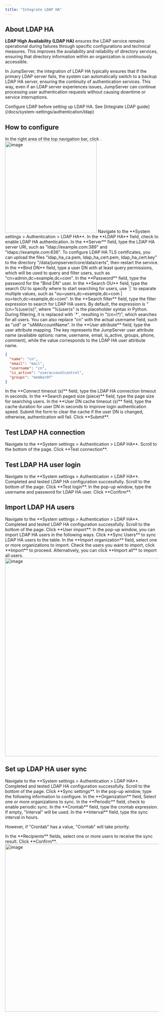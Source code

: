 ```yaml
---
title: "Integrate LDAP HA"
---
```


## About LDAP HA
**LDAP High Availability (LDAP HA)** ensures the LDAP service remains operational during failures through specific configurations and technical measures. This improves the availability and reliability of directory services, ensuring that directory information within an organization is continuously accessible.

In JumpServer, the integration of LDAP HA typically ensures that if the primary LDAP server fails, the system can automatically switch to a backup LDAP HA server, ensuring the continuity of authentication services. This way, even if an LDAP server experiences issues, JumpServer can continue processing user authentication requests without causing downtime or service interruptions.

<Note>
Configure LDAP before setting up LDAP HA. See [Integrate LDAP guide](/docs/system-settings/authentication/ldap)
</Note>

## How to configure

<Steps>

<Step>
In the right area of the top navigation bar, click <Icon icon="settings" />.

<Frame>
<img src="/images/docs/navs/nav-settings.png" alt="image" width="300"/>
</Frame>
</Step>

<Step>
Navigate to the **System settings > Authentication > LDAP HA**.
</Step>

<Step>
In the **LDAP HA** field, check to enable LDAP HA authentication.
</Step>

<Step>
In the **Server** field, type the LDAP HA server URI, such as "ldap://example.com:389" and "ldaps://example.com:636". 

<Note>
To configure LDAP HA TLS certificates, you can upload the files "ldap_ha_ca.pem, ldap_ha_cert.pem, ldap_ha_cert.key" to the directory "/data/jumpserver/core/data/certs", then restart the service.
</Note>
</Step>

<Step>
In the **Bind DN** field, type a user DN with at least query permissions, which will be used to query and filter users, such as "cn=admin,dc=example,dc=com".
</Step>

<Step>
In the **Password** field, type the password for the "Bind DN" user.
</Step>

<Step>
In the **Search OU** field, type the search OU to specify where to start searching for users, use `|` to separate multiple values, such as "ou=users,dc=example,dc=com | ou=tech,dc=example,dc=com".
</Step>

<Step>
In the **Search filter** field, type the filter expression to search for LDAP HA users. By default, the expression is "(cn=%(user)s)", where "%(user)s" is the placeholder syntax in Python. During filtering, it is replaced with `*`, resulting in "(cn=\*)", which searches for all users. You can also replace "cn" with the actual username field, such as "uid" or "sAMAccountName".

</Step>

<Step>
In the **User attribute** field, type the user attribute mapping. The key represents the JumpServer user attribute name (available options: name, username, email, is_active, groups, phone, comment), while the value corresponds to the LDAP HA user attribute name.

```json copy=true filename="LDAP HA User Attribute Example"
{
  "name": "cn",
  "email": "mail",
  "username": "cn",
  "is_active": "useraccountcontrol",
  "groups": "memberOf"
}
```
</Step>

<Step>
In the **Connect timeout (s)** field, type the LDAP HA connection timeout in seconds.
</Step>

<Step>
In the **Search paged size (piece)** field, type the page size for searching users.
</Step>

<Step>
In the **User DN cache timeout (s)** field, type the cache duration for user DN in seconds to improve login authentication speed. Submit the form to clear the cache if the user DN is changed, otherwise, authentication will fail.
</Step>

<Step>
Click **Submit**.
</Step>

</Steps>

## Test LDAP HA connection
<Steps>

<Step>
<Nav name="system-settings" />
</Step>

<Step>
Navigate to the **System settings > Authentication > LDAP HA**.
</Step>

<Step>
Scroll to the bottom of the page.
</Step>

<Step>
Click **Test connection**.
</Step>

</Steps>

## Test LDAP HA user login
<Steps>

<Step>
<Nav name="system-settings" />
</Step>

<Step>
Navigate to the **System settings > Authentication > LDAP HA**.
</Step>

<Step>
Completed and tested LDAP HA configuration successfully.
</Step>

<Step>
Scroll to the bottom of the page.
</Step>

<Step>
Click **Test login**.
</Step>

<Step>
In the pop-up window, type the username and password for LDAP HA user.
</Step>

<Step>
Click **Confirm**.
</Step>

</Steps>

## Import LDAP HA users

<Steps>

<Step>
<Nav name="system-settings" />
</Step>

<Step>
Navigate to the **System settings > Authentication > LDAP HA**.
</Step>

<Step>
Completed and tested LDAP HA configuration successfully.
</Step>

<Step>
Scroll to the bottom of the page.
</Step>

<Step>
Click **User import**.
</Step>

<Step>
In the pop-up window, you can import LDAP HA users in the following ways.
  <Steps stepLevel="2">
  <Step>
  Click **Sync Users** to sync LDAP HA users to the table.
  </Step>

  <Step>
  In the **Import organization** field, select one or more organizations to import.
  </Step>

  <Step>
  Check the users you want to import, click **Import** to proceed.
  </Step>

  <Step>
  Alternatively, you can click **Import all** to import all users.
  </Step>
  
</Steps>
  <Frame>
<img src="/images/docs/admin-guides/system-settings/auth/ldap-import-user.png" alt="image" width="650"/>
</Frame>
</Step>

</Steps>

##  Set up LDAP HA user sync
<Steps>

<Step>
<Nav name="system-settings" />
</Step>

<Step>
Navigate to the **System settings > Authentication > LDAP HA**.
</Step>

<Step>
Completed and tested LDAP HA configuration successfully.
</Step>

<Step>
Scroll to the bottom of the page.
</Step>

<Step>
Click **Sync settings**.
</Step>

<Step>
In the pop-up window, type the following information to configure.
  <Steps stepLevel="2">
  <Step>
  In the **Organization** field, Select one or more organizations to sync.
  </Step>

  <Step>
  In the **Periodic** field, check to enable periodic sync.
  </Step>

  <Step>
  In the **Crontab** field, type the crontab expression. If empty, "Interval" will be used.
  </Step>

  <Step>
  In the **Interval** field, type the sync interval in hours. 
  
  However, if "Crontab" has a value, "Crontab" will take priority.
  </Step>

  <Step>
  In the **Recipients** fields, select one or more users to receive the sync result.
  </Step>
  <Step>
  Click **Confirm**.
  </Step>
  
</Steps>
  <Frame>
<img src="/images/docs/admin-guides/system-settings/auth/ldap-sync-settings.png" alt="image" width="550"/>
</Frame>
</Step>
</Steps>